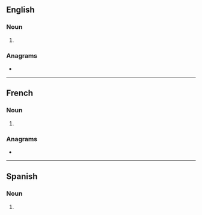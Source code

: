{{also|claqués}}
==English==

===Noun===
{{head|en|noun plural form}}

# {{plural of|claque|lang=en}}

===Anagrams===
* {{anagrams|en|calques}}

----

==French==

===Noun===
{{head|fr|noun plural form|g=f|g2=m}}

# {{plural of|claque|lang=fr}}

===Anagrams===
* {{l|fr|calques}}

----

==Spanish==

===Noun===
{{head|es|noun form|g=m-p}}

# {{plural of|clac|lang=es}}